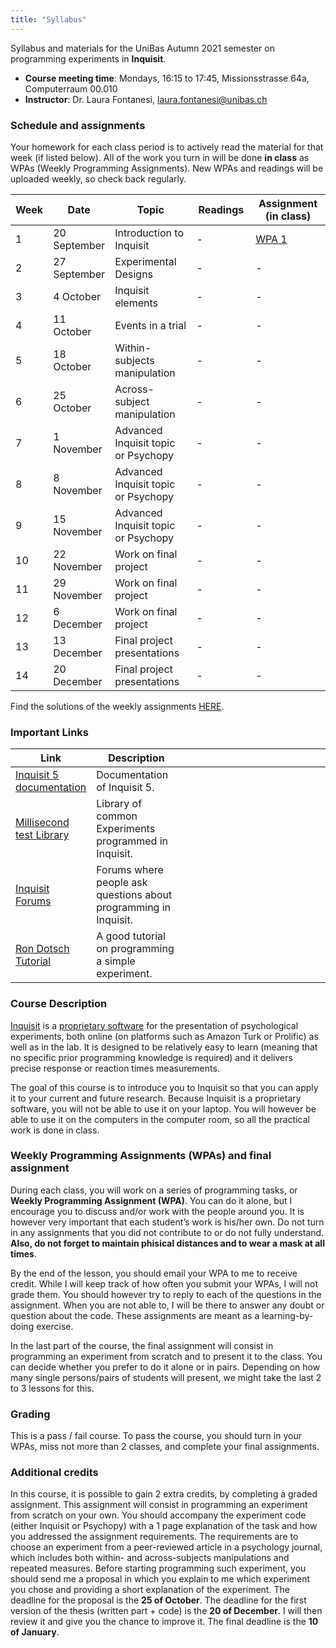 ```yaml
---
title: "Syllabus"
---
```


Syllabus and materials for the UniBas Autumn 2021 semester on programming experiments in **Inquisit**.

- **Course meeting time**: Mondays, 16:15 to 17:45, Missionsstrasse 64a, Computerraum 00.010
- **Instructor**: Dr. Laura Fontanesi, [laura.fontanesi@unibas.ch](mailto:laura.fontanesi@unibas.ch)

### Schedule and assignments
Your homework for each class period is to actively read the material for that week (if listed below). All of the work you turn in will be done **in class** as WPAs (Weekly Programming Assignments). New WPAs and readings will be uploaded weekly, so check back regularly.

| Week | Date | Topic | Readings | Assignment (in class) |
| ------ | ------ | ------------------------ | ----------------- | ---------------------- |
| 1  | 20 September | Introduction to Inquisit | - | [WPA 1](https://laurafontanesi.github.io/programming_experiments_seminar/wpa1.html) |
| 2  | 27 September | Experimental Designs | - | - |
| 3  | 4 October | Inquisit elements | - | - |
| 4  | 11 October | Events in a trial | - | - |
| 5  | 18 October | Within-subjects manipulation | - | - |
| 6  | 25 October | Across-subject manipulation | - | - |
| 7  | 1 November | Advanced Inquisit topic or Psychopy | - | - |
| 8  | 8 November | Advanced Inquisit topic or Psychopy | - | - |
| 9  | 15 November | Advanced Inquisit topic or Psychopy | - | - |
| 10  | 22 November | Work on final project | - | - |
| 11  | 29 November | Work on final project | - | - |
| 12  | 6 December | Work on final project | - | - |
| 13  | 13 December | Final project presentations | - | - |
| 14  | 20 December | Final project presentations | - | - |

Find the solutions of the weekly assignments [HERE](https://github.com/laurafontanesi/programming_experiments_seminar/tree/main/answers).

### Important Links
Link | Description 
------------- | -------------------- | ----------------------------------- 
[Inquisit 5 documentation](https://www.millisecond.com/support/docs/v5/html/viewer.htm#main.htm) | Documentation of Inquisit 5.
[Millisecond test Library](https://www.millisecond.com/download/library/) | Library of common Experiments programmed in Inquisit.
[Inquisit Forums](https://www.millisecond.com/forums/Forum101.aspx) | Forums where people ask questions about programming in Inquisit.
[Ron Dotsch Tutorial](http://www.rondotsch.nl/inquisit-tutorial/) | A good tutorial on programming a simple experiment.


### Course Description
[Inquisit](https://www.millisecond.com/) is a [proprietary software](https://en.wikipedia.org/wiki/Proprietary_software) for the presentation of psychological experiments, both online (on platforms such as Amazon Turk or Prolific) as well as in the lab. It is designed to be relatively easy to learn (meaning that no specific prior programming knowledge is required) and it delivers precise response or reaction times measurements.

The goal of this course is to introduce you to Inquisit so that you can apply it to your current and future research. Because Inquisit is a proprietary software, you will not be able to use it on your laptop. You will however be able to use it on the computers in the computer room, so all the practical work is done in class.

### Weekly Programming Assignments (WPAs) and final assignment
During each class, you will work on a series of programming tasks, or **Weekly Programming Assignment (WPA)**. You can do it alone, but I encourage you to discuss and/or work with the people around you. It is however very important that each student's work is his/her own. Do not turn in any assignments that you did not contribute to or do not fully understand. **Also, do not forget to maintain phisical distances and to wear a mask at all times**.

By the end of the lesson, you should email your WPA to me to receive credit. While I will keep track of how often you submit your WPAs, I will not grade them. You should however try to reply to each of the questions in the assignment. When you are not able to, I will be there to answer any doubt or question about the code. These assignments are meant as a learning-by-doing exercise.

In the last part of the course, the final assignment will consist in programming an experiment from scratch and to present it to the class. You can decide whether you prefer to do it alone or in pairs. Depending on how many single persons/pairs of students will present, we might take the last 2 to 3 lessons for this.

### Grading
This is a pass / fail course. To pass the course, you should turn in your WPAs, miss not more than 2 classes, and complete your final assignments.

### Additional credits
In this course, it is possible to gain 2 extra credits, by completing a graded assignment. This assignment will consist in programming an experiment from scratch on your own. You should accompany the experiment code (either Inquisit or Psychopy) with a 1 page explanation of the task and how you addressed the assignment requirements. The requirements are to choose an experiment from a peer-reviewed article in a psychology journal, which includes both within- and across-subjects manipulations and repeated measures. Before starting programming such experiment, you should send me a proposal in which you explain to me which experiment you chose and providing a short explanation of the experiment. The deadline for the proposal is the **25 of October**. The deadline for the first version of the thesis (written part + code) is the **20 of December**. I will then review it and give you the chance to improve it. The final deadline is the **10 of January**.
